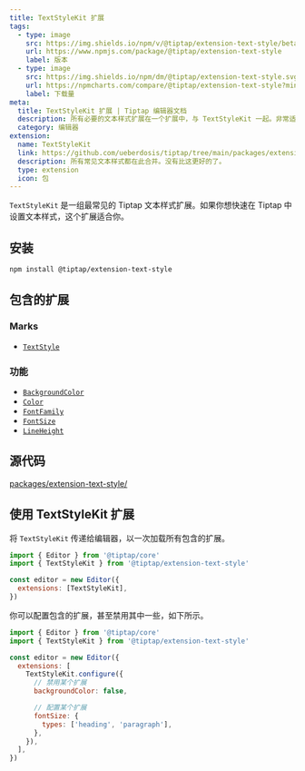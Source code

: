 ```yaml
---
title: TextStyleKit 扩展
tags:
  - type: image
    src: https://img.shields.io/npm/v/@tiptap/extension-text-style/beta?label=version
    url: https://www.npmjs.com/package/@tiptap/extension-text-style
    label: 版本
  - type: image
    src: https://img.shields.io/npm/dm/@tiptap/extension-text-style.svg
    url: https://npmcharts.com/compare/@tiptap/extension-text-style?minimal=true
    label: 下载量
meta:
  title: TextStyleKit 扩展 | Tiptap 编辑器文档
  description: 所有必要的文本样式扩展在一个扩展中，与 TextStyleKit 一起。非常适合快速注册 Tiptap 中最常见的文本样式。更多内容见文档！
  category: 编辑器
extension:
  name: TextStyleKit
  link: https://github.com/ueberdosis/tiptap/tree/main/packages/extension-text-style
  description: 所有常见文本样式都在此合并。没有比这更好的了。
  type: extension
  icon: 包
---
```



`TextStyleKit` 是一组最常见的 Tiptap 文本样式扩展。如果你想快速在 Tiptap 中设置文本样式，这个扩展适合你。

<CodeDemo path="/Marks/Textstyle" />

## 安装

```bash
npm install @tiptap/extension-text-style
```

## 包含的扩展

### Marks

- [`TextStyle`](/editor/extensions/marks/text-style)

### 功能

- [`BackgroundColor`](/editor/extensions/functionality/background-color)
- [`Color`](/editor/extensions/functionality/color)
- [`FontFamily`](/editor/extensions/functionality/fontfamily)
- [`FontSize`](/editor/extensions/functionality/fontsize)
- [`LineHeight`](/editor/extensions/functionality/line-height)

## 源代码

[packages/extension-text-style/](https://github.com/ueberdosis/tiptap/blob/main/packages/extension-text-style/)

## 使用 TextStyleKit 扩展

将 `TextStyleKit` 传递给编辑器，以一次加载所有包含的扩展。

```js
import { Editor } from '@tiptap/core'
import { TextStyleKit } from '@tiptap/extension-text-style'

const editor = new Editor({
  extensions: [TextStyleKit],
})
```

你可以配置包含的扩展，甚至禁用其中一些，如下所示。

```js
import { Editor } from '@tiptap/core'
import { TextStyleKit } from '@tiptap/extension-text-style'

const editor = new Editor({
  extensions: [
    TextStyleKit.configure({
      // 禁用某个扩展
      backgroundColor: false,

      // 配置某个扩展
      fontSize: {
        types: ['heading', 'paragraph'],
      },
    }),
  ],
})
```